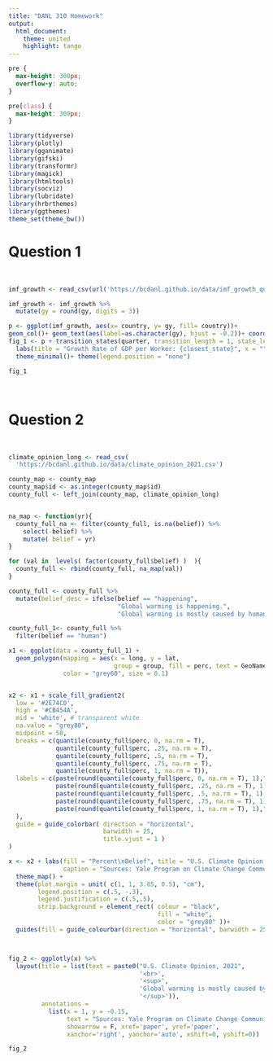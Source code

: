 ```yaml
---
title: "DANL 310 Homework"
output: 
  html_document:
    theme: united
    highlight: tango
---
```



```css
pre {
  max-height: 300px;
  overflow-y: auto;
}

pre[class] {
  max-height: 300px;
}
```

```r
library(tidyverse)
library(plotly)
library(gganimate)
library(gifski)
library(transformr)
library(magick)
library(htmltools)
library(socviz)
library(lubridate)
library(hrbrthemes)
library(ggthemes)
theme_set(theme_bw())
```


# Question 1

<br>

```r
imf_growth <- read_csv(url('https://bcdanl.github.io/data/imf_growth_quarterly.csv'))

imf_growth <- imf_growth %>% 
  mutate(gy = round(gy, digits = 3))

p <- ggplot(imf_growth, aes(x= country, y= gy, fill= country))+
geom_col()+ geom_text(aes(label=as.character(gy), hjust = -0.2))+ coord_flip()
fig_1 <- p + transition_states(quarter, transition_length = 1, state_length =1) +
  labs(title = "Growth Rate of GDP per Worker: {closest_state}", x = "", y= "")+
  theme_minimal()+ theme(legend.position = "none")

fig_1
```

<br>

# Question 2

<br>
```r
climate_opinion_long <- read_csv(
  'https://bcdanl.github.io/data/climate_opinion_2021.csv')

county_map <- county_map
county_map$id <- as.integer(county_map$id)
county_full <- left_join(county_map, climate_opinion_long)


na_map <- function(yr){
  county_full_na <- filter(county_full, is.na(belief)) %>% 
    select(-belief) %>% 
    mutate( belief = yr)
}

for (val in  levels( factor(county_full$belief) )  ){
  county_full <- rbind(county_full, na_map(val))
}

county_full <- county_full %>% 
  mutate(belief_desc = ifelse(belief == "happening",
                              "Global warming is happening.",
                              "Global warming is mostly caused by human activities."))

county_full_1<- county_full %>% 
  filter(belief == "human")

x1 <- ggplot(data = county_full_1) + 
  geom_polygon(mapping = aes(x = long, y = lat, 
                             group = group, fill = perc, text = GeoName ),
               color = "grey60", size = 0.1) 


x2 <- x1 + scale_fill_gradient2( 
  low = '#2E74C0',  
  high = '#CB454A',  
  mid = 'white', # transparent white
  na.value = "grey80",
  midpoint = 50,
  breaks = c(quantile(county_full$perc, 0, na.rm = T),
             quantile(county_full$perc, .25, na.rm = T),
             quantile(county_full$perc, .5, na.rm = T),
             quantile(county_full$perc, .75, na.rm = T),
             quantile(county_full$perc, 1, na.rm = T)),
  labels = c(paste(round(quantile(county_full$perc, 0, na.rm = T), 1),"\n(Min)"),
             paste(round(quantile(county_full$perc, .25, na.rm = T), 1),"\n(25th)"),
             paste(round(quantile(county_full$perc, .5, na.rm = T), 1),"\n(50th)"),
             paste(round(quantile(county_full$perc, .75, na.rm = T), 1),"\n(75th)"),
             paste(round(quantile(county_full$perc, 1, na.rm = T), 1),"\n(Max)")
  ),
  guide = guide_colorbar( direction = "horizontal",
                          barwidth = 25,
                          title.vjust = 1 )
) 

x <- x2 + labs(fill = "Percent\nBelief", title = "U.S. Climate Opinion, 2021:\nGlobal warming is mostly caused by human activities.",
               caption = "Sources: Yale Program on Climate Change Communication\n(https://climatecommunication.yale.edu/visualizations-data/ycom-us/)") +
  theme_map() + 
  theme(plot.margin = unit( c(1, 1, 3.85, 0.5), "cm"),
        legend.position = c(.5, -.3),
        legend.justification = c(.5,.5),
        strip.background = element_rect( colour = "black",
                                         fill = "white",
                                         color = "grey80" ))+
  guides(fill = guide_colourbar(direction = "horizontal", barwidth = 25, title.vjust = -1))



fig_2 <- ggplotly(x) %>% 
  layout(title = list(text = paste0("U.S. Climate Opinion, 2021",
                                    '<br>',
                                    '<sup>',
                                    'Global warming is mostly caused by human activities',
                                    '</sup>')),
         annotations = 
           list(x = 1, y = -0.15, 
                text = "Sources: Yale Program on Climate Change Communication\n(https://climatecommunication.yale.edu/visualizations-data/ycom-us/)", 
                showarrow = F, xref='paper', yref='paper', 
                xanchor='right', yanchor='auto', xshift=0, yshift=0))

fig_2
```

